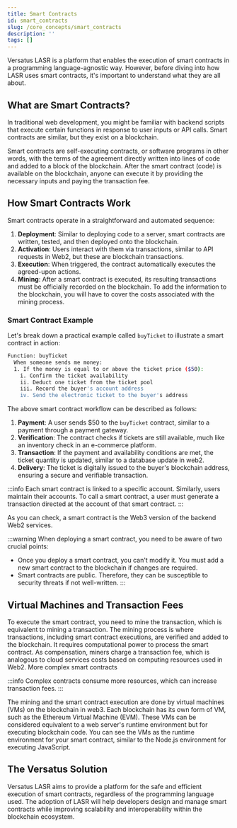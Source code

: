 ```yaml
---
title: Smart Contracts
id: smart_contracts
slug: /core_concepts/smart_contracts
description: ''
tags: []
---
```


Versatus LASR is a platform that enables the execution of smart contracts in a programming language-agnostic way. However, before diving into how LASR uses smart contracts, it's important to understand what they are all about.

## What are Smart Contracts?

In traditional web development, you might be familiar with backend scripts that execute certain functions in response to user inputs or API calls. Smart contracts are similar, but they exist on a blockchain. 

Smart contracts are self-executing contracts, or software programs in other words, with the terms of the agreement directly written into lines of code and added to a block of the blockchain. After the smart contract (code) is available on the blockchain, anyone can execute it by providing the necessary inputs and paying the transaction fee.

## How Smart Contracts Work

Smart contracts operate in a straightforward and automated sequence:

1. **Deployment**: Similar to deploying code to a server, smart contracts are written, tested, and then deployed onto the blockchain.
2. **Activation**: Users interact with them via transactions, similar to API requests in Web2, but these are blockchain transactions.
3. **Execution**: When triggered, the contract automatically executes the agreed-upon actions.
4. **Mining**: After a smart contract is executed, its resulting transactions must be officially recorded on the blockchain. To add the information to the blockchain, you will have to cover the costs associated with the mining process.

### Smart Contract Example

Let's break down a practical example called `buyTicket` to illustrate a smart contract in action:

```bash
Function: buyTicket
  When someone sends me money:
  1. If the money is equal to or above the ticket price ($50):
    i. Confirm the ticket availability
    ii. Deduct one ticket from the ticket pool
    iii. Record the buyer's account address
    iv. Send the electronic ticket to the buyer's address
```

The above smart contract workflow can be described as follows:

1. **Payment**: A user sends $50 to the `buyTicket` contract, similar to a payment through a payment gateway.
2. **Verification**: The contract checks if tickets are still available, much like an inventory check in an e-commerce platform.
3. **Transaction**: If the payment and availability conditions are met, the ticket quantity is updated, similar to a database update in web2.
4. **Delivery**: The ticket is digitally issued to the buyer's blockchain address, ensuring a secure and verifiable transaction.

:::info
  Each smart contract is linked to a specific account. Similarly, users maintain their accounts. To call a smart contract, a user must generate a transaction directed at the account of that smart contract.
:::

As you can check, a smart contract is the Web3 version of the backend Web2 services. 

:::warning
  When deploying a smart contract, you need to be aware of two crucial points:
  - Once you deploy a smart contract, you can't modify it. You must add a new smart contract to the blockchain if changes are required.
  - Smart contracts are public. Therefore, they can be susceptible to security threats if not well-written.
:::

## Virtual Machines and Transaction Fees

To execute the smart contract, you need to mine the transaction, which is equivalent to mining a transaction. The mining process is where transactions, including smart contract executions, are verified and added to the blockchain. It requires computational power to process the smart contract. As compensation, miners charge a transaction fee, which is analogous to cloud services costs based on computing resources used in Web2. More complex smart contracts 

:::info
  Complex contracts consume more resources, which can increase transaction fees.
:::

The mining and the smart contract execution are done by virtual machines (VMs) on the blockchain in web3. Each blockchain has its own form of VM, such as the Ethereum Virtual Machine (EVM). These VMs can be considered equivalent to a web server's runtime environment but for executing blockchain code. You can see the VMs as the runtime environment for your smart contract, similar to the Node.js environment for executing JavaScript.

## The Versatus Solution

Versatus LASR aims to provide a platform for the safe and efficient execution of smart contracts, regardless of the programming language used. The adoption of LASR will help developers design and manage smart contracts while improving scalability and interoperability within the blockchain ecosystem.